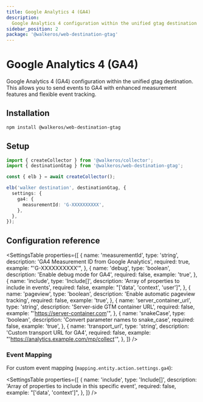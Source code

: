 ```yaml
---
title: Google Analytics 4 (GA4)
description:
  Google Analytics 4 configuration within the unified gtag destination
sidebar_position: 2
package: '@walkeros/web-destination-gtag'
---
```



# Google Analytics 4 (GA4)

<PackageLink
  env="web"
  github="packages/web/destinations/gtag"
  npm="@walkeros/web-destination-gtag"
/>

Google Analytics 4 (GA4) configuration within the unified gtag destination. This
allows you to send events to GA4 with enhanced measurement features and flexible
event tracking.

## Installation

```bash
npm install @walkeros/web-destination-gtag
```

## Setup

```typescript
import { createCollector } from '@walkeros/collector';
import { destinationGtag } from '@walkeros/web-destination-gtag';

const { elb } = await createCollector();

elb('walker destination', destinationGtag, {
  settings: {
    ga4: {
      measurementId: 'G-XXXXXXXXXX',
    },
  },
});
```

## Configuration reference

<SettingsTable
  properties={[
    {
      name: 'measurementId',
      type: 'string',
      description: 'GA4 Measurement ID from Google Analytics',
      required: true,
      example: "'G-XXXXXXXXXX'",
    },
    {
      name: 'debug',
      type: 'boolean',
      description: 'Enable debug mode for GA4',
      required: false,
      example: 'true',
    },
    {
      name: 'include',
      type: 'Include[]',
      description: 'Array of properties to include in events',
      required: false,
      example: "['data', 'context', 'user']",
    },
    {
      name: 'pageview',
      type: 'boolean',
      description: 'Enable automatic pageview tracking',
      required: false,
      example: 'true',
    },
    {
      name: 'server_container_url',
      type: 'string',
      description: 'Server-side GTM container URL',
      required: false,
      example: "'https://server-container.com'",
    },
    {
      name: 'snakeCase',
      type: 'boolean',
      description: 'Convert parameter names to snake_case',
      required: false,
      example: 'true',
    },
    {
      name: 'transport_url',
      type: 'string',
      description: 'Custom transport URL for GA4',
      required: false,
      example: "'https://analytics.example.com/mp/collect'",
    },
  ]}
/>

### Event Mapping

For custom event mapping (`mapping.entity.action.settings.ga4`):

<SettingsTable
  properties={[
    {
      name: 'include',
      type: 'Include[]',
      description: 'Array of properties to include in this specific event',
      required: false,
      example: "['data', 'context']",
    },
  ]}
/>
